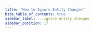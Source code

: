 ```yaml
---
title: "How to Ignore Entity Changes"
hide_table_of_contents: true
sidebar_label: ...ignore entity changes
sidebar_position: 17
---
```





<LanguageSwitcher supportedLanguages={supportedLanguages} />

<LanguageContent language="csharp">
   <IgnoreEntityChangesCsharp />
</LanguageContent>

<LanguageContent language="java">
   <IgnoreEntityChangesJava />
</LanguageContent>

<LanguageContent language="python">
   <IgnoreEntityChangesPython />
</LanguageContent>

<LanguageContent language="php">
   <IgnoreEntityChangesPhp />
</LanguageContent>

<LanguageContent language="nodejs">
   <IgnoreEntityChangesNodejs />
</LanguageContent>


<!---
### Session
- [What is a Session and How Does it Work](../../../client-api/session/what-is-a-session-and-how-does-it-work)
- [How to Check if Entity has Changed](../../../client-api/session/how-to/check-if-entity-has-changed)
- [How to Check if There are Any Changes on a Session](../../../client-api/session/how-to/check-if-there-are-any-changes-on-a-session)
- [Evict Entity From a Session](../../../client-api/session/how-to/evict-entity-from-a-session)
- [Refresh Entity](../../../client-api/session/how-to/refresh-entity)


-->